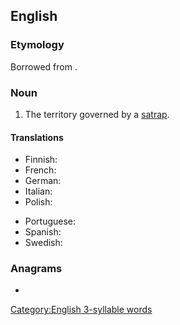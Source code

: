 ==English==

===Etymology===
Borrowed from {{bor|en|grc|σατραπεία}}.

===Noun===
{{en-noun|satrapies}}

# The territory governed by a [[satrap]].

====Translations====
{{trans-top|territory}}
* Finnish: {{t|fi|satraappikunta}}
* French: {{t+|fr|satrapie|f}}
* German: {{t|de|Satrapie|f}}
* Italian: {{t+|it|satrapia|f}}
* Polish: {{t+|pl|satrapia|f}}
{{trans-mid}}
* Portuguese: {{t+|pt|satrapia|f}}
* Spanish: {{t|es|satrapía|f}}
* Swedish: {{t|sv|satrapi|c}}
{{trans-bottom}}

===Anagrams===
* {{anagrams|en|partays|spayart}}

[[Category:English 3-syllable words]]